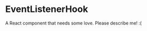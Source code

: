 
<Meta title="@flapjs/hooks/EventListenerHook"
    component={EventListenerHook}/>

# EventListenerHook

A React component that needs some love. Please describe me! :(

<Props of={EventListenerHook}/>

